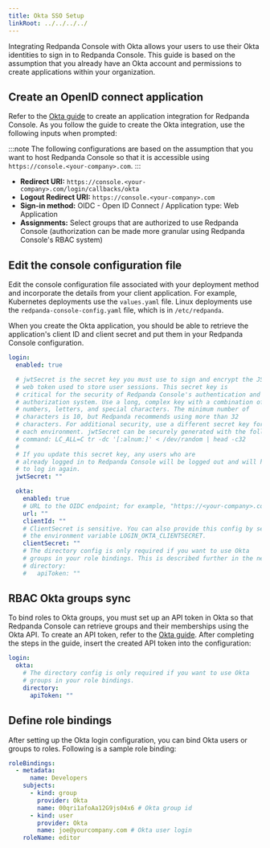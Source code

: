 ```yaml
---
title: Okta SSO Setup
linkRoot: ../../../../
---
```


<head>
    <meta name="title" content="Okta SSO Authentication in Redpanda Console | Redpanda Docs"/>
    <meta name="description" content="Configure authentication with external identity providers such as Google, GitHub or Okta in Redpanda Console."/>
    <link rel="canonical" href="https://docs.redpanda.com/docs/manage/security/console/okta/" />
</head>


<EnterpriseLicenseNote frontmatter={frontMatter}/>

Integrating Redpanda Console with Okta allows your users to use their Okta identities to sign in to Redpanda Console.
This guide is based on the assumption that you already have an Okta account and permissions to create applications within your organization.

## Create an OpenID connect application

Refer to the [Okta guide](https://developer.okta.com/docs/guides/sign-into-web-app-redirect/-/main/) to create
an application integration for Redpanda Console. As you follow the guide to create the Okta integration, use the following inputs
when prompted:

:::note
The following configurations are based on the assumption that you want to host Redpanda Console so that it is accessible using
`https://console.<your-company>.com`.
:::

- **Redirect URI:** `https://console.<your-company>.com/login/callbacks/okta`
- **Logout Redirect URI:** `https://console.<your-company>.com`
- **Sign-in method:** OIDC - Open ID Connect / Application type: Web Application
- **Assignments:** Select groups that are authorized to use Redpanda Console (authorization can be made more granular using Redpanda Console's RBAC system)

## Edit the console configuration file

Edit the console configuration file associated with your deployment method and incorporate the details from your client application. For example, Kubernetes deployments use the `values.yaml` file. Linux deployments use the `redpanda-console-config.yaml` file, which is in `/etc/redpanda`.

When you create the Okta application, you should be able to retrieve the application's client ID and client secret and put them in your Redpanda Console configuration.

```yaml
login:
  enabled: true

  # jwtSecret is the secret key you must use to sign and encrypt the JSON 
  # web token used to store user sessions. This secret key is 
  # critical for the security of Redpanda Console's authentication and 
  # authorization system. Use a long, complex key with a combination of 
  # numbers, letters, and special characters. The minimum number of
  # characters is 10, but Redpanda recommends using more than 32
  # characters. For additional security, use a different secret key for 
  # each environment. jwtSecret can be securely generated with the following 
  # command: LC_ALL=C tr -dc '[:alnum:]' < /dev/random | head -c32
  #
  # If you update this secret key, any users who are 
  # already logged in to Redpanda Console will be logged out and will have 
  # to log in again.
  jwtSecret: ""

  okta:
    enabled: true
    # URL to the OIDC endpoint; for example, "https://<your-company>.com.okta.com"
    url: ""
    clientId: ""
    # ClientSecret is sensitive. You can also provide this config by setting
    # the environment variable LOGIN_OKTA_CLIENTSECRET.
    clientSecret: ""
    # The directory config is only required if you want to use Okta
    # groups in your role bindings. This is described further in the next section.
    # directory:
    #   apiToken: ""
```

## RBAC Okta groups sync

To bind roles to Okta groups, you must set up an API token in Okta so that Redpanda Console can retrieve groups
and their memberships using the Okta API. To create an API token, refer to the [Okta guide](https://developer.okta.com/docs/guides/create-an-api-token/main/).
After completing the steps in the guide, insert the created API token into the configuration:

```yaml
login:
  okta:
    # The directory config is only required if you want to use Okta
    # groups in your role bindings.
    directory:
      apiToken: ""
```

## Define role bindings

After setting up the Okta login configuration, you can bind Okta users or groups to roles. Following is a sample
role binding:

```yaml
roleBindings:
  - metadata:
      name: Developers
    subjects:
      - kind: group
        provider: Okta
        name: 00qri1afoAa12G9js04x6 # Okta group id
      - kind: user
        provider: Okta
        name: joe@yourcompany.com # Okta user login
    roleName: editor
```
